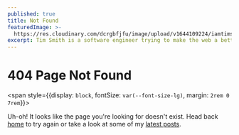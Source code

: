 ```yaml
---
published: true
title: Not Found
featuredImage: >-
  https://res.cloudinary.com/dcrgbfjfu/image/upload/v1644109224/iamtimsmith/timsmith_fyh0hq.jpg
excerpt: Tim Smith is a software engineer trying to make the web a better place.
---
```


# **404** Page Not Found

<span style={{display: `block`, fontSize: `var(--font-size-lg)`, margin: `2rem 0 7rem`}}>

Uh-oh! It looks like the page you're looking for doesn't exist. Head back [home](/) to try again or take a look at some of my [latest posts](/blog).

</span>
